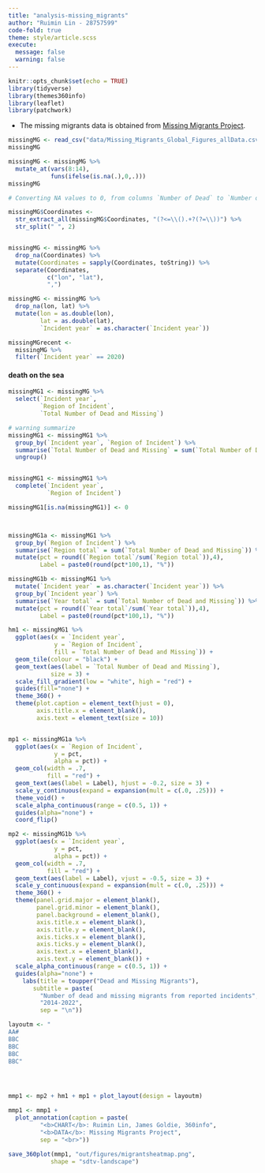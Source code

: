 ```yaml
---
title: "analysis-missing_migrants"
author: "Ruimin Lin - 28757599"
code-fold: true
theme: style/article.scss
execute:
  message: false
  warning: false
---
```


```r
knitr::opts_chunk$set(echo = TRUE)
library(tidyverse)
library(themes360info)
library(leaflet)
library(patchwork)
```

- The missing migrants data is obtained from [Missing Migrants Project](https://missingmigrants.iom.int/).


```r
missingMG <- read_csv("data/Missing_Migrants_Global_Figures_allData.csv")
missingMG
```


```r
missingMG <- missingMG %>%
  mutate_at(vars(8:14),
            funs(ifelse(is.na(.),0,.)))
missingMG

# Converting NA values to 0, from columns `Number of Dead` to `Number of Children`. 
```

```r

missingMG$Coordinates <- 
  str_extract_all(missingMG$Coordinates, "(?<=\\().+?(?=\\))") %>%
  str_split(" ", 2)


missingMG <- missingMG %>%
  drop_na(Coordinates) %>%
  mutate(Coordinates = sapply(Coordinates, toString)) %>%
  separate(Coordinates,
           c("lon", "lat"),
           ",")

missingMG <- missingMG %>%
  drop_na(lon, lat) %>%
  mutate(lon = as.double(lon),
         lat = as.double(lat),
         `Incident year` = as.character(`Incident year`))

missingMGrecent <- 
  missingMG %>%
  filter(`Incident year` == 2020)
```




#### death on the sea

```r
missingMG1 <- missingMG %>%
  select(`Incident year`,
         `Region of Incident`,
         `Total Number of Dead and Missing`)

# warning summarize
missingMG1 <- missingMG1 %>%
  group_by(`Incident year`, `Region of Incident`) %>%
  summarise(`Total Number of Dead and Missing` = sum(`Total Number of Dead and Missing`)) %>%
  ungroup()


missingMG1 <- missingMG1 %>%
  complete(`Incident year`,
           `Region of Incident`)

missingMG1[is.na(missingMG1)] <- 0



missingMG1a <- missingMG1 %>%
  group_by(`Region of Incident`) %>%
  summarise(`Region total` = sum(`Total Number of Dead and Missing`)) %>%
  mutate(pct = round((`Region total`/sum(`Region total`)),4),
         Label = paste0(round(pct*100,1), "%"))

missingMG1b <- missingMG1 %>%
  mutate(`Incident year` = as.character(`Incident year`)) %>%
  group_by(`Incident year`) %>%
  summarise(`Year total` = sum(`Total Number of Dead and Missing`)) %>%
  mutate(pct = round((`Year total`/sum(`Year total`)),4),
         Label = paste0(round(pct*100,1), "%"))
```

```r
hm1 <- missingMG1 %>%
  ggplot(aes(x = `Incident year`,
             y = `Region of Incident`,
             fill = `Total Number of Dead and Missing`)) +
  geom_tile(colour = "black") +
  geom_text(aes(label = `Total Number of Dead and Missing`),
            size = 3) +
  scale_fill_gradient(low = "white", high = "red") +
  guides(fill="none") +
  theme_360() +
  theme(plot.caption = element_text(hjust = 0),
        axis.title.x = element_blank(),
        axis.text = element_text(size = 10))


mp1 <- missingMG1a %>%
  ggplot(aes(x = `Region of Incident`, 
             y = pct,
             alpha = pct)) +
  geom_col(width = .7,
           fill = "red") +
  geom_text(aes(label = Label), hjust = -0.2, size = 3) +
  scale_y_continuous(expand = expansion(mult = c(.0, .25))) +
  theme_void() +
  scale_alpha_continuous(range = c(0.5, 1)) +
  guides(alpha="none") +
  coord_flip()

mp2 <- missingMG1b %>%
  ggplot(aes(x = `Incident year`,
             y = pct,
             alpha = pct)) +
  geom_col(width = .7,
           fill = "red") +
  geom_text(aes(label = Label), vjust = -0.5, size = 3) +
  scale_y_continuous(expand = expansion(mult = c(.0, .25))) +
  theme_360() +
  theme(panel.grid.major = element_blank(), 
        panel.grid.minor = element_blank(),
        panel.background = element_blank(), 
        axis.title.x = element_blank(),
        axis.title.y = element_blank(),
        axis.ticks.x = element_blank(),
        axis.ticks.y = element_blank(),
        axis.text.x = element_blank(),
        axis.text.y = element_blank()) +
  scale_alpha_continuous(range = c(0.5, 1)) +
  guides(alpha="none") +
    labs(title = toupper("Dead and Missing Migrants"),
       subtitle = paste(
         "Number of dead and missing migrants from reported incidents",
         "2014-2022",
         sep = "\n"))

layoutm <- "
AA#
BBC
BBC
BBC
BBC"




mmp1 <- mp2 + hm1 + mp1 + plot_layout(design = layoutm)

mmp1 <- mmp1 +
  plot_annotation(caption = paste(
         "<b>CHART</b>: Ruimin Lin, James Goldie, 360info",
         "<b>DATA</b>: Missing Migrants Project",
         sep = "<br>"))

save_360plot(mmp1, "out/figures/migrantsheatmap.png",
            shape = "sdtv-landscape")
```







